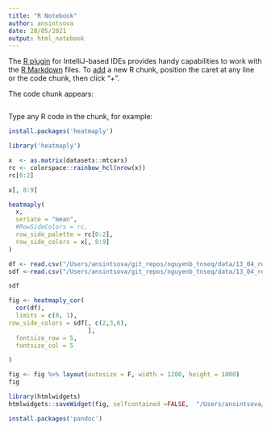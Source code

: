 ```yaml
---
title: "R Notebook"
author: ansintsova
date: 28/05/2021
output: html_notebook
---
```


The [R plugin](https://www.jetbrains.com/help/pycharm/r-plugin-support.html) for IntelliJ-based IDEs provides
handy capabilities to work with the [R Markdown](https://www.jetbrains.com/help/pycharm/r-markdown.html) files.
To [add](https://www.jetbrains.com/help/pycharm/r-markdown.html#add-code-chunk) a new R chunk,
position the caret at any line or the code chunk, then click "+".

The code chunk appears:
```r
```

Type any R code in the chunk, for example:
```r
install.packages('heatmaply')
```
```r
library('heatmaply')
```
```r
x  <- as.matrix(datasets::mtcars)
rc <- colorspace::rainbow_hcl(nrow(x))
rc[0:2]

```
```r
x[, 8:9]
```

```r
heatmaply(
  x,
  seriate = "mean",
  #RowSideColors = rc,
  row_side_palette = rc[0:2],
  row_side_colors = x[, 8:9]
)
```
```r
df <- read.csv("/Users/ansintsova/git_repos/nguyenb_tnseq/data/13_04_results/results/30_14_lib10_vsd.csv", row.names = 1)
sdf <-read.csv("/Users/ansintsova/git_repos/nguyenb_tnseq/data/13_04_results/results/30_04_lib10_sdf.csv", row.names = 1)
```
```r
sdf
```
```r
fig <- heatmaply_cor(
  cor(df),
  limits = c(0, 1),
row_side_colors = sdf[, c(2,3,6),
                      ],
  fontsize_row = 5,
  fontsize_col = 5

)

fig <- fig %>% layout(autosize = F, width = 1200, height = 1000)
fig
```
```r
library(htmlwidgets)
htmlwidgets::saveWidget(fig, selfcontained =FALSE,  "/Users/ansintsova/Documents/SushiLab/31-05-2021-Lab-Meeting/lib10_correlation.html", libdir = "/Users/ansintsova/Documents/SushiLab/31-05-2021-Lab-Meeting")
```
```r
install.packages('pandoc')
```
